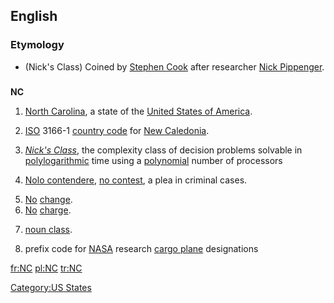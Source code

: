 {{see|nC|.nc}}
==English==

===Etymology===
* (Nick's Class) Coined by [[w:Stephen Cook|Stephen Cook]] after researcher [[w:Nick Pippenger|Nick Pippenger]].

==={{abbreviation}}===
'''NC'''

# {{US}} [[North Carolina]], a state of the [[United States of America]].
# [[ISO]] 3166-1 [[country code]] for [[New Caledonia]].
# {{comptheory}} ''[[w:NC (complexity)|Nick's Class]]'', the complexity class of decision problems solvable in [[polylogarithmic]] time using a [[polynomial]] number of processors
# {{legal}} [[nolo contendere|Nolo contendere]], [[no contest]], a plea in criminal cases.
# [[no|No]] [[change]].
# [[no|No]] [[charge]].
# {{linguistics}} [[noun class]].
# {{US}}{{aviation}} prefix code for [[NASA]] research [[cargo plane]] designations

[[Category:US States]]

[[fr:NC]]
[[pl:NC]]
[[tr:NC]]